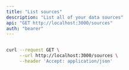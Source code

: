 ```yaml
---
title: "List sources"
description: "List all of your data sources"
api: "GET http://localhost:3000/sources"
auth: "bearer"
---
```


<RequestExample>

```bash Example Request

curl --request GET \
     --url http://localhost:3000/sources \
     --header 'Accept: application/json'

```

</RequestExample>
